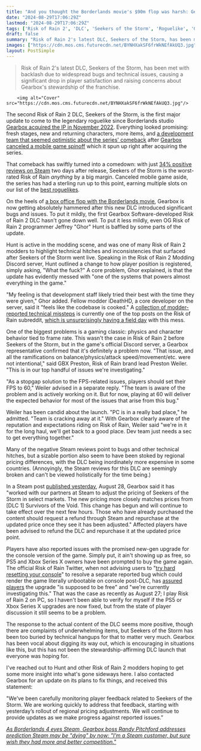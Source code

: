 ```yaml
---
title: "And you thought the Borderlands movie's $90m flop was harsh: Gearbox is getting eviscerated for botching the first Risk of Rain 2 DLC it's made after buying the IP"
date: "2024-08-29T17:06:29Z"
lastmod: "2024-08-29T17:06:29Z"
tags: ['Risk of Rain 2', 'DLC', 'Seekers of the Storm', 'Roguelike', 'Gearbox', 'Steam', 'PC', 'Bugs', 'Technical Issues', 'Modding', 'Console', 'PS5', 'Xbox Series X', 'Pricing', 'New-Gen Upgrade']
draft: false
summary: "Risk of Rain 2's latest DLC, Seekers of the Storm, has been met with backlash due to widespread bugs and technical issues, causing a significant drop in player satisfaction and raising concerns about Gearbox's stewardship of the franchise."
images: ["https://cdn.mos.cms.futurecdn.net/BYNHXakSF6frWkNEfAkUQ3.jpg"]
layout: PostSimple
---
```

> Risk of Rain 2's latest DLC, Seekers of the Storm, has been met with backlash due to widespread bugs and technical issues, causing a significant drop in player satisfaction and raising concerns about Gearbox's stewardship of the franchise.


        <img alt="Cover" src="https://cdn.mos.cms.futurecdn.net/BYNHXakSF6frWkNEfAkUQ3.jpg"/>
        
The second Risk of Rain 2 DLC, Seekers of the Storm, is the first major update to come to the legendary roguelike since Borderlands studio [<u>Gearbox acquired the IP in November 2022</u>](https://www.gamesradar.com/borderlands-studio-officially-buys-risk-of-rain-one-of-the-greatest-indie-series-of-all-time/). Everything looked promising: fresh stages, new and returning characters, more items, and [<u>a development team that seemed optimistic about the series' comeback</u>](https://www.gamesradar.com/games/roguelike/risk-of-rain-2-lead-says-new-owner-gearbox-has-done-right-by-the-roguelike-icon-what-gearbox-has-allowed-us-to-do-and-create-has-been-incredibly-exciting-and-fun/) after [Gearbox](https://www.gamesradar.com/tag/gearbox/) [<u>canceled a mobile game spinoff</u>](https://www.gamesradar.com/games/roguelike/gearbox-bought-the-ip-for-roguelike-icon-risk-of-rain-planned-a-free-to-play-mobile-spinoff-with-a-new-dev-and-has-now-canceled-it-before-its-even-out/) which it spun up right after acquiring the series.

That comeback has swiftly turned into a comedown: with just [<u>34% positive reviews on Steam</u>](https://store.steampowered.com/app/2306620/Risk_of_Rain_2_Seekers_of_the_Storm/) two days after release, Seekers of the Storm is the worst-rated Risk of Rain *anything* by a big margin. Canceled mobile game aside, the series has had a sterling run up to this point, earning multiple slots on our list of the [<u>best roguelikes</u>](https://www.gamesradar.com/best-roguelikes-roguelites/).

On the heels of [<u>a box office flop with the Borderlands movie</u>](https://www.gamesradar.com/entertainment/adventure-movies/after-flopping-at-the-box-office-the-borderlands-movie-is-officially-giving-up-on-theaters-and-heading-straight-to-digital-home-video-this-week/), Gearbox is now getting absolutely hammered after this new DLC introduced significant bugs and issues. To put it mildly, the first Gearbox Software-developed Risk of Rain 2 DLC hasn't gone down well. To put it less mildly, even OG Risk of Rain 2 programmer Jeffrey "Ghor" Hunt is baffled by some parts of the update. 

Hunt is active in the modding scene, and was one of many Risk of Rain 2 modders to highlight technical hitches and inconsistencies that surfaced after Seekers of the Storm went live. Speaking in the Risk of Rain 2 Modding Discord server, Hunt outlined a change to how player position is registered, simply asking, "What the fuck?" A core problem, Ghor explained, is that the update has evidently messed with "one of the systems that powers almost everything in the game."

"My feeling is that development staff likely tried their best with the time they were given," Ghor added. Fellow modder iDeathHD, a core developer on the server, said it "feels like the codebase is cooked." A [<u>collection of modder-reported technical missteps</u>](https://www.reddit.com/r/riskofrain/comments/1f3r2vv/some_of_my_favorite_horrific_code_changes_since/) is currently one of the top posts on the Risk of Rain subreddit, [<u>which is unsurprisingly having a field day</u>](https://www.reddit.com/r/riskofrain/comments/1f3wn5p/new_item_found_i_havent_seen_anyone_else_talk/) with this mess. 



One of the biggest problems is a gaming classic: physics and character behavior tied to frame rate. This wasn't the case in Risk of Rain 2 before Seekers of the Storm, but in the game's official Discord server, a Gearbox representative confirmed that it's definitely a problem now. "That issue, and all the ramifications on balance/physics/attack speed/movement/etc. were not intentional," said GBX Preston, Risk of Rain brand lead Preston Weiler. "This is in our top handful of issues we're investigating."

"As a stopgap solution to the FPS-related issues, players should set their FPS to 60," Weiler advised in a separate reply. "The team is aware of the problem and is actively working on it. But for now, playing at 60 will deliver the expected behavior for most of the issues that arise from this bug." 

Weiler has been candid about the launch. "PC is in a really bad place," he admitted. "Team is cracking away at it." With Gearbox clearly aware of the reputation and expectations riding on Risk of Rain, Weiler said "we're in it for the long haul, we'll get back to a good place. Dev team just needs a sec to get everything together." 

Many of the negative Steam reviews point to bugs and other technical hitches, but a sizable portion also seem to have been stoked by regional pricing differences, with the DLC being inordinately more expensive in some countries. (Annoyingly, the Steam reviews for this DLC are seemingly broken and can't be viewed holistically for the time being.) 

In a Steam post [<u>published yesterday</u>](https://steamcommunity.com/app/632360), August 28, Gearbox said it has "worked with our partners at Steam to adjust the pricing of Seekers of the Storm in select markets. The new pricing more closely matches prices from [DLC 1] Survivors of the Void. This change has begun and will continue to take effect over the next few hours. Those who have already purchased the content should request a refund through Steam and repurchase at the updated price once they see it has been adjusted." Affected players have been advised to refund the DLC and repurchase it at the updated price point. 



Players have also reported issues with the promised new-gen upgrade for the console version of the game. Simply put, it ain't showing up as free, so PS5 and Xbox Series X owners have been prompted to buy the game again. The official Risk of Rain Twitter, when not advising users to "[<u>try hard resetting your console</u>](https://x.com/RiskofRain/status/1828487693329932336)" to resolve a separate reported bug which could render the game literally unbootable on console post-DLC, has [<u>assured players</u>](https://x.com/RiskofRain/status/1828487905310052744) the upgrade "is supposed to be free" and "we're currently investigating this." That was the case as recently as August 27; I play Risk of Rain 2 on PC, so I haven't been able to verify for myself if the PS5 or Xbox Series X upgrades are now fixed, but from the state of player discussion it still seems to be a problem. 

The response to the actual content of the DLC seems more positive, though there are complaints of underwhelming items, but Seekers of the Storm has been too buried by technical hangups for that to matter very much. Gearbox has been vocal about digging its way out, which is encouraging in situations like this, but this has not been the stewardship-affirming DLC launch that everyone was hoping for.  

I've reached out to Hunt and other Risk of Rain 2 modders hoping to get some more insight into what's gone sideways here. I also contacted Gearbox for an update on its plans to fix things, and received this statement:

"We’ve been carefully monitoring player feedback related to Seekers of the Storm. We are working quickly to address that feedback, starting with yesterday’s rollout of regional pricing adjustments. We will continue to provide updates as we make progress against reported issues.”

[<u><em>As Borderlands 4 eyes Steam, Gearbox boss Randy Pitchford addresses prediction Steam may be "dying" by now: "I’m a Steam customer, but sure wish they had more and better competition."</em></u>](https://www.gamesradar.com/games/borderlands/as-borderlands-4-eyes-steam-gearbox-boss-randy-pitchford-addresses-prediction-steam-may-be-dying-by-now-im-a-steam-customer-but-sure-wish-they-had-more-and-better-competition/)
        